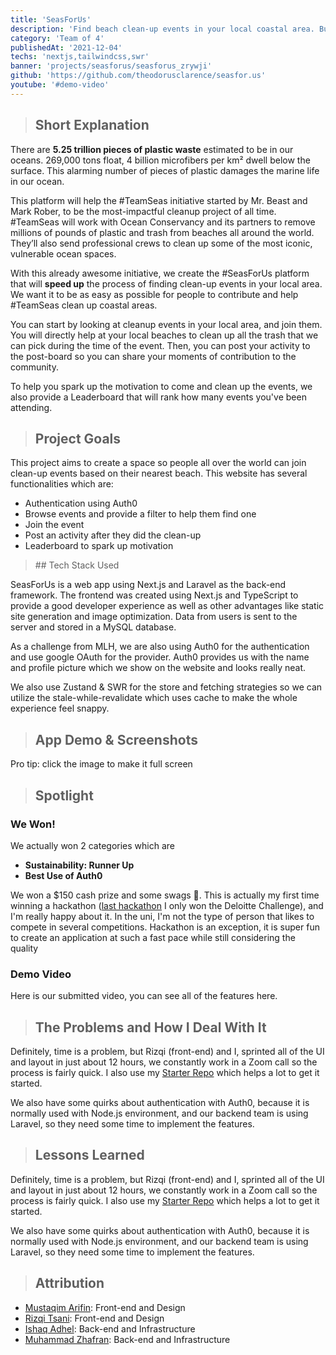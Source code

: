 ```yaml
---
title: 'SeasForUs'
description: 'Find beach clean-up events in your local coastal area. Built for GarudaHacks 2.0'
category: 'Team of 4'
publishedAt: '2021-12-04'
techs: 'nextjs,tailwindcss,swr'
banner: 'projects/seasforus/seasforus_zrywji'
github: 'https://github.com/theodorusclarence/seasfor.us'
youtube: '#demo-video'
---
```


> ## Short Explanation

There are **5.25 trillion pieces of plastic waste** estimated to be in our oceans. 269,000 tons float, 4 billion microfibers per km² dwell below the surface. This alarming number of pieces of plastic damages the marine life in our ocean.

This platform will help the #TeamSeas initiative started by Mr. Beast and Mark Rober, to be the most-impactful cleanup project of all time. #TeamSeas will work with Ocean Conservancy and its partners to remove millions of pounds of plastic and trash from beaches all around the world. They’ll also send professional crews to clean up some of the most iconic, vulnerable ocean spaces.

With this already awesome initiative, we create the #SeasForUs platform that will **speed up** the process of finding clean-up events in your local area. We want it to be as easy as possible for people to contribute and help #TeamSeas clean up coastal areas.

You can start by looking at cleanup events in your local area, and join them. You will directly help at your local beaches to clean up all the trash that we can pick during the time of the event. Then, you can post your activity to the post-board so you can share your moments of contribution to the community.

To help you spark up the motivation to come and clean up the events, we also provide a Leaderboard that will rank how many events you've been attending.

> ## Project Goals

This project aims to create a space so people all over the world can join clean-up events based on their nearest beach. This website has several functionalities which are:

- Authentication using Auth0
- Browse events and provide a filter to help them find one
- Join the event
- Post an activity after they did the clean-up
- Leaderboard to spark up motivation

<blockquote className='with-icons'>
  ## Tech Stack Used
  <div class='not-prose mt-2'>
    <TechIcons techs={['nextjs', 'tailwindcss', 'swr']} />
  </div>
</blockquote>

SeasForUs is a web app using Next.js and Laravel as the back-end framework. The frontend was created using Next.js and TypeScript to provide a good developer experience as well as other advantages like static site generation and image optimization. Data from users is sent to the server and stored in a MySQL database.

As a challenge from MLH, we are also using Auth0 for the authentication and use google OAuth for the provider. Auth0 provides us with the name and profile picture which we show on the website and looks really neat.

We also use Zustand & SWR for the store and fetching strategies so we can utilize the stale-while-revalidate which uses cache to make the whole experience feel snappy.

> ## App Demo & Screenshots

Pro tip: click the image to make it full screen

<SplitImage>
  <Split>
    <CloudinaryImg
      mdx
      className='!mb-0'
      publicId='mstqmarfn/projects/seasforus/landing-page_snz4rm'
      alt='landing-page'
      width={800}
      height={426}
    />
    <CloudinaryImg
      mdx
      publicId='mstqmarfn/projects/seasforus/login_cpx0l0'
      alt='login'
      width={800}
      height={424}
    />
    <CloudinaryImg
      mdx
      publicId='mstqmarfn/projects/seasforus/join_vljir9'
      alt='join'
      width={800}
      height={424}
    />
    <CloudinaryImg
      mdx
      publicId='mstqmarfn/projects/seasforus/myevents_rqfytp'
      alt='myevents'
      width={1439}
      height={767}
    />
  </Split>
  <Split>
    <CloudinaryImg
      mdx
      className='!mb-0'
      publicId='mstqmarfn/projects/seasforus/events-page_eoumfe'
      alt='events-page'
      width={800}
      height={397}
    />
    <CloudinaryImg
      mdx
      publicId='mstqmarfn/projects/seasforus/filter_hkzi0u'
      alt='filter'
      width={800}
      height={427}
    />
    <CloudinaryImg
      mdx
      publicId='mstqmarfn/projects/seasforus/post-activity_r3o9qz'
      alt='post-activity'
      width={800}
      height={425}
    />
    <CloudinaryImg
      mdx
      publicId='mstqmarfn/projects/seasforus/leaderboard_wnedjz'
      alt='leaderboard'
      width={1441}
      height={765}
    />
  </Split>
</SplitImage>

> ## Spotlight

### We Won!

<SplitImage>
  <Split>
    <CloudinaryImg
      mdx
      publicId='mstqmarfn/projects/seasforus/winner-runnerup_d6n2c1'
      alt='winner-runnerup'
      width={1920}
      height={1080}
    />
  </Split>
  <Split>
    <CloudinaryImg
      mdx
      publicId='mstqmarfn/projects/seasforus/winner-auth0_xx8wm9'
      alt='winner-auth0'
      width={1920}
      height={1080}
    />
  </Split>
</SplitImage>

We actually won 2 categories which are

- **Sustainability: Runner Up**
- **Best Use of Auth0**

We won a $150 cash prize and some swags 🤑. This is actually my first time winning a hackathon ([last hackathon](https://ehkswhyz.vercel.app/projects/love4heroes) I only won the Deloitte Challenge), and I'm really happy about it. In the uni, I'm not the type of person that likes to compete in several competitions. Hackathon is an exception, it is super fun to create an application at such a fast pace while still considering the quality

### Demo Video

Here is our submitted video, you can see all of the features here.

<LiteYouTubeEmbed
  id='YeefWeSYLUQ'
  poster='maxresdefault'
  title='Demo Video'
  noCookie={true}
/>

> ## The Problems and How I Deal With It

Definitely, time is a problem, but Rizqi (front-end) and I, sprinted all of the UI and layout in just about 12 hours, we constantly work in a Zoom call so the process is fairly quick. I also use my [Starter Repo](https://github.com/theodorusclarence/ts-nextjs-tailwind-starter) which helps a lot to get it started.

We also have some quirks about authentication with Auth0, because it is normally used with Node.js environment, and our backend team is using Laravel, so they need some time to implement the features.

> ## Lessons Learned

Definitely, time is a problem, but Rizqi (front-end) and I, sprinted all of the UI and layout in just about 12 hours, we constantly work in a Zoom call so the process is fairly quick. I also use my [Starter Repo](https://github.com/theodorusclarence/ts-nextjs-tailwind-starter) which helps a lot to get it started.

We also have some quirks about authentication with Auth0, because it is normally used with Node.js environment, and our backend team is using Laravel, so they need some time to implement the features.

> ## Attribution

- [Mustaqim Arifin](https://github.com/theodorusclarence): Front-end and Design
- [Rizqi Tsani](https://github.com/rizqitsani): Front-end and Design
- [Ishaq Adhel](https://github.com/ishaqadhel): Back-end and Infrastructure
- [Muhammad Zhafran](https://github.com/franszhafran): Back-end and Infrastructure
